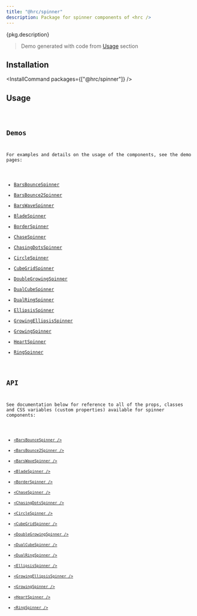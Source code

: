 ```yaml
---
title: "@hrc/spinner"
description: Package for spinner components of <hrc />
---
```



<p>{pkg.description}</p>

<Demo layout="row">
  <PackageDemo />
</Demo>

> Demo generated with code from [Usage](#usage) section

## Installation

<InstallCommand packages={["@hrc/spinner"]} />

## Usage

<Code code={demoCode} lang="jsx" />

## Demos

For examples and details on the usage of the components, see the demo pages:

- [BarsBounceSpinner](/hrc/components/bars-bounce-spinner)
- [BarsBounce2Spinner](/hrc/components/bars-bounce-2-spinner)
- [BarsWaveSpinner](/hrc/components/bars-wave-spinner)
- [BladeSpinner](/hrc/components/blade-spinner)
- [BorderSpinner](/hrc/components/border-spinner)
- [ChaseSpinner](/hrc/components/chase-spinner)
- [ChasingDotsSpinner](/hrc/components/chasing-dots-spinner)
- [CircleSpinner](/hrc/components/circle-spinner)
- [CubeGridSpinner](/hrc/components/cube-grid-spinner)
- [DoubleGrowingSpinner](/hrc/components/double-growing-spinner)
- [DualCubeSpinner](/hrc/components/dual-cube-spinner)
- [DualRingSpinner](/hrc/components/dual-ring-spinner)
- [EllipsisSpinner](/hrc/components/ellipsis-spinner)
- [GrowingEllipsisSpinner](/hrc/components/growing-ellipsis-spinner)
- [GrowingSpinner](/hrc/components/growing-spinner)
- [HeartSpinner](/hrc/components/heart-spinner)
- [RingSpinner](/hrc/components/ring-spinner)

## API

See documentation below for reference to all of the props, classes and CSS
variables (custom properties) available for spinner components:

- [`<BarsBounceSpinner />`](/hrc/api/bars-bounce-spinner)
- [`<BarsBounce2Spinner />`](/hrc/api/bars-bounce-2-spinner)
- [`<BarsWaveSpinner />`](/hrc/api/bars-wave-spinner)
- [`<BladeSpinner />`](/hrc/api/blade-spinner)
- [`<BorderSpinner />`](/hrc/api/border-spinner)
- [`<ChaseSpinner />`](/hrc/api/chase-spinner)
- [`<ChasingDotsSpinner />`](/hrc/api/chasing-dots-spinner)
- [`<CircleSpinner />`](/hrc/api/circle-spinner)
- [`<CubeGridSpinner />`](/hrc/api/cube-grid-spinner)
- [`<DoubleGrowingSpinner />`](/hrc/api/double-growing-spinner)
- [`<DualCubeSpinner />`](/hrc/api/dual-cube-spinner)
- [`<DualRingSpinner />`](/hrc/api/dual-ring-spinner)
- [`<EllipsisSpinner />`](/hrc/api/ellipsis-spinner)
- [`<GrowingEllipsisSpinner />`](/hrc/api/growing-ellipsis-spinner)
- [`<GrowingSpinner />`](/hrc/api/growing-spinner)
- [`<HeartSpinner />`](/hrc/api/heart-spinner)
- [`<RingSpinner />`](/hrc/api/ring-spinner)
